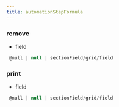 ```yaml
---
title: automationStepFormula
---
```


### remove

- field
```js 
 @null | null | sectionField/grid/field
```

### print

- field
```js 
 @null | null | sectionField/grid/field
```

